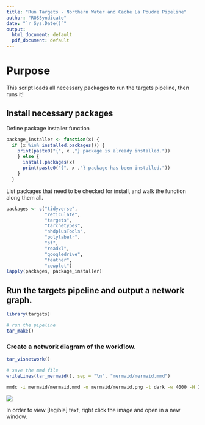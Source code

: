 ```yaml
---
title: "Run Targets - Northern Water and Cache La Poudre Pipeline"
author: "ROSSyndicate"
date: "`r Sys.Date()`"
output:
  html_document: default
  pdf_document: default
---
```


# Purpose

This script loads all necessary packages to run the targets pipeline, then runs it!

## Install necessary packages

Define package installer function

```r
package_installer <- function(x) {
  if (x %in% installed.packages()) {
    print(paste0("{", x ,"} package is already installed."))
    } else {
      install.packages(x)
      print(paste0("{", x ,"} package has been installed."))
    }
  }
```

List packages that need to be checked for install, and walk the function along them all.

```r
packages <- c("tidyverse",
              "reticulate",
              "targets",
              "tarchetypes",
              "nhdplusTools",
              "polylabelr",
              "sf",
              "readxl",
              "googledrive",
              "feather",
              "cowplot")
lapply(packages, package_installer)
```

## Run the targets pipeline and output a network graph.

```r
library(targets)

# run the pipeline
tar_make()

```

### Create a network diagram of the workflow.

```r
tar_visnetwork()
```


```r
# save the mmd file
writeLines(tar_mermaid(), sep = "\n", "mermaid/mermaid.mmd")
```

```zsh
mmdc -i mermaid/mermaid.mmd -o mermaid/mermaid.png -t dark -w 4000 -H 1000
```

![](mermaid/mermaid.png)

In order to view [legible] text, right click the image and open in a new window.

